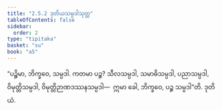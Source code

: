 ```yaml
---
title: "2.5.2 ဒုတိယသမ္ပဒါသုတ္တ"
tableOfContents: false
sidebar:
  order: 2
type: "tipitaka"
basket: "su"
book: "a5"
---
```



<DynamicBreadcrumb />

<Division number="92" book="a5" e="ch" v="16" p="104">

<Paragraph number="575" book="a5">
“ပဉ္စိမာ, ဘိက္ခဝေ, သမ္ပဒါ. ကတမာ ပဉ္စ? သီလသမ္ပဒါ, သမာဓိသမ္ပဒါ, ပညာသမ္ပဒါ, ဝိမုတ္တိသမ္ပဒါ, ဝိမုတ္တိဉာဏဒဿနသမ္ပဒါ—  ဣမာ ခေါ, ဘိက္ခဝေ, ပဉ္စ သမ္ပဒါ”တိ.

</Paragraph>
</Division>

<Paragraph number="576" type="center" book="a5">
ဒုတိယံ.
</Paragraph>